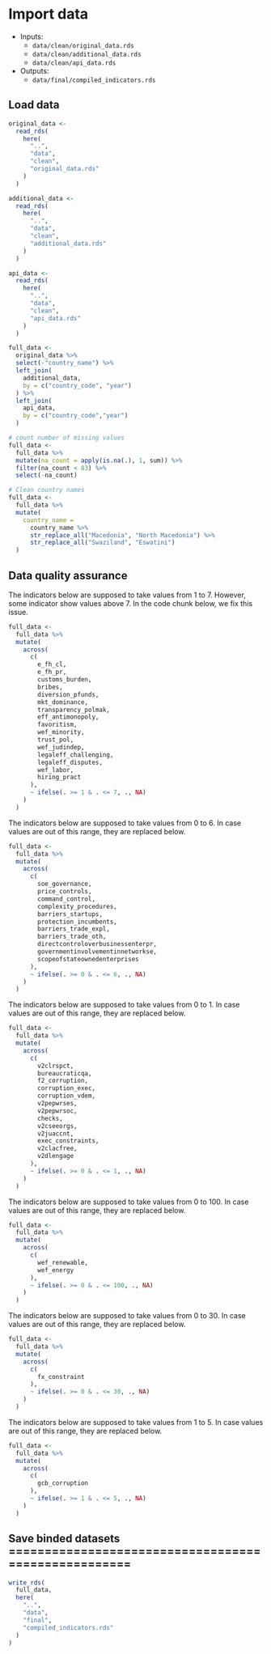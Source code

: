 # Import data

- Inputs:
  - `data/clean/original_data.rds`
  - `data/clean/additional_data.rds`
  - `data/clean/api_data.rds`

- Outputs:
  - `data/final/compiled_indicators.rds`

## Load data

```r
original_data <-
  read_rds(
    here(
      "..",
      "data",
      "clean",
      "original_data.rds"
    )
  )

additional_data <-
  read_rds(
    here(
      "..",
      "data",
      "clean",
      "additional_data.rds"
    )
  )

api_data <-
  read_rds(
    here(
      "..",
      "data",
      "clean",
      "api_data.rds"
    )
  )

full_data <-
  original_data %>%
  select(-"country_name") %>%
  left_join(
    additional_data,
    by = c("country_code", "year")
  ) %>%
  left_join(
    api_data,
    by = c("country_code","year")
  )

# count number of missing values
full_data <-
  full_data %>%
  mutate(na_count = apply(is.na(.), 1, sum)) %>%
  filter(na_count < 83) %>%
  select(-na_count)

# Clean country names
full_data <-
  full_data %>%
  mutate(
    country_name =
      country_name %>%
      str_replace_all("Macedonia", "North Macedonia") %>%
      str_replace_all("Swaziland", "Eswatini")
  )
```

## Data quality assurance

The indicators below are supposed to take values from 1 to 7. However, some indicator show values above 7. In the code chunk below, we fix this issue.

```r
full_data <-
  full_data %>%
  mutate(
    across(
      c(
        e_fh_cl,
        e_fh_pr,
        customs_burden,
        bribes,
        diversion_pfunds,
        mkt_dominance,
        transparency_polmak,
        eff_antimonopoly,
        favoritism,
        wef_minority,
        trust_pol,
        wef_judindep,
        legaleff_challenging,
        legaleff_disputes,
        wef_labor,
        hiring_pract
      ),
      ~ ifelse(. >= 1 & . <= 7, ., NA)
    )
  )
```

The indicators below are supposed to take values from 0 to 6. In case values are out of this range, they are replaced below.

```r
full_data <-
  full_data %>%
  mutate(
    across(
      c(
        soe_governance,
        price_controls,
        command_control,
        complexity_procedures,
        barriers_startups,
        protection_incumbents,
        barriers_trade_expl,
        barriers_trade_oth,
        directcontroloverbusinessenterpr,
        governmentinvolvementinnetworkse,
        scopeofstateownedenterprises
      ),
      ~ ifelse(. >= 0 & . <= 6, ., NA)
    )
  )
```

The indicators below are supposed to take values from 0 to 1. In case values are out of this range, they are replaced below.

```r
full_data <-
  full_data %>%
  mutate(
    across(
      c(
        v2clrspct,
        bureaucraticqa,
        f2_corruption,
        corruption_exec,
        corruption_vdem,
        v2pepwrses,
        v2pepwrsoc,
        checks,
        v2cseeorgs,
        v2juaccnt,
        exec_constraints,
        v2clacfree,
        v2dlengage
      ),
      ~ ifelse(. >= 0 & . <= 1, ., NA)
    )
  )
```

The indicators below are supposed to take values from 0 to 100. In case values are out of this range, they are replaced below.

```r
full_data <-
  full_data %>%
  mutate(
    across(
      c(
        wef_renewable,
        wef_energy
      ),
      ~ ifelse(. >= 0 & . <= 100, ., NA)
    )
  )
```

The indicators below are supposed to take values from 0 to 30. In case values are out of this range, they are replaced below.

```r
full_data <-
  full_data %>%
  mutate(
    across(
      c(
        fx_constraint
      ),
      ~ ifelse(. >= 0 & . <= 30, ., NA)
    )
  )
```

The indicators below are supposed to take values from 1 to 5. In case values are out of this range, they are replaced below.

```r
full_data <-
  full_data %>%
  mutate(
    across(
      c(
        gcb_corruption
      ),
      ~ ifelse(. >= 1 & . <= 5, ., NA)
    )
  )
```

## Save binded datasets ====================================================

```r
write_rds(
  full_data,
  here(
    "..",
    "data",
    "final",
    "compiled_indicators.rds"
  )
)
```
